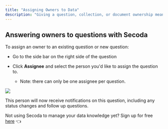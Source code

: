 ```yaml
---
title: "Assigning Owners to Data"
description: "Giving a question, collection, or document ownership means that anyone who's an owner will receive a notification when there are edits made or when the status changes."
---
```


## **Answering owners to questions with Secoda**

To assign an owner to an existing question or new question: 

* Go to the side bar on the right side of the question

* Click **Assignee** and select the person you'd like to assign the question to.  
   * Note: there can only be one assignee per question.

![](https://3544070331-files.gitbook.io/~/files/v0/b/gitbook-x-prod.appspot.com/o/spaces%2FqxbfBjqa19PllrcxgKxO%2Fuploads%2FD8OsptJofxdNk6i0KVjT%2FGroup%20595.png?alt=media&token=cf3b1eba-a227-4d05-bf2a-e9688c1a477e)

This person will now receive notifications on this question, including any status changes and follow up questions. 

Not using Secoda to manage your data knowledge yet? Sign up for free [here](https://app.secoda.co) 👈